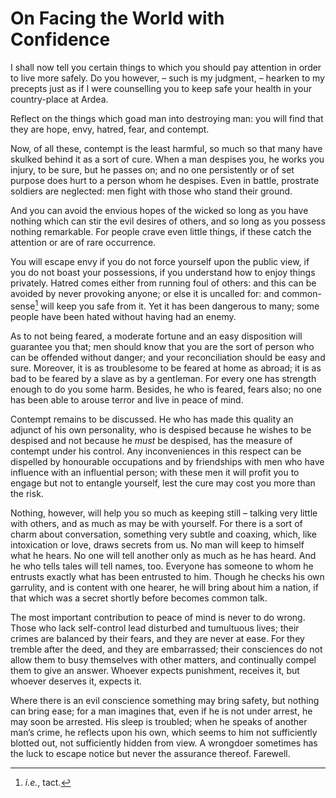 # On Facing the World with Confidence

I shall now tell you certain things to which you should pay attention in order to live more safely.
Do you however, -- such is my judgment, -- hearken to my precepts just as if I were counselling you to keep safe your health in your country-place at Ardea.

Reflect on the things which goad man into destroying man: you will find that they are hope, envy, hatred, fear, and contempt.

Now, of all these, contempt is the least harmful, so much so that many have skulked behind it as a sort of cure.
When a man despises you, he works you injury, to be sure, but he passes on; and no one persistently or of set purpose does hurt to a person whom he despises.
Even in battle, prostrate soldiers are neglected: men fight with those who stand their ground.

And you can avoid the envious hopes of the wicked so long as you have nothing which can stir the evil desires of others, and so long as you possess nothing remarkable.
For people crave even little things, if these catch the attention or are of rare occurrence.

You will escape envy if you do not force yourself upon the public view, if you do not boast your possessions, if you understand how to enjoy things privately.
Hatred comes either from running foul of others: and this can be avoided by never provoking anyone; or else it is uncalled for: and common-sense[^105-1] will keep you safe from it.
Yet it has been dangerous to many; some people have been hated without having had an enemy.

As to not being feared, a moderate fortune and an easy disposition will guarantee you that; men should know that you are the sort of person who can be offended without danger; and your reconciliation should be easy and sure.
Moreover, it is as troublesome to be feared at home as abroad; it is as bad to be feared by a slave as by a gentleman.
For every one has strength enough to do you some harm.
Besides, he who is feared, fears also; no one has been able to arouse terror and live in peace of mind.

Contempt remains to be discussed.
He who has made this quality an adjunct of his own personality, who is despised because he wishes to be despised and not because he *must* be despised, has the measure of contempt under his control.
Any inconveniences in this respect can be dispelled by honourable occupations and by friendships with men who have influence with an influential person; with these men it will profit you to engage but not to entangle yourself, lest the cure may cost you more than the risk.

Nothing, however, will help you so much as keeping still -- talking very little with others, and as much as may be with yourself.
For there is a sort of charm about conversation, something very subtle and coaxing, which, like intoxication or love, draws secrets from us.
No man will keep to himself what he hears.
No one will tell another only as much as he has heard.
And he who tells tales will tell names, too.
Everyone has someone to whom he entrusts exactly what has been entrusted to him.
Though he checks his own garrulity, and is content with one hearer, he will bring about him a nation, if that which was a secret shortly before becomes common talk.

The most important contribution to peace of mind is never to do wrong.
Those who lack self-control lead disturbed and tumultuous lives; their crimes are balanced by their fears, and they are never at ease.
For they tremble after the deed, and they are embarrassed; their consciences do not allow them to busy themselves with other matters, and continually compel them to give an answer.
Whoever expects punishment, receives it, but whoever deserves it, expects it.

Where there is an evil conscience something may bring safety, but nothing can bring ease; for a man imagines that, even if he is not under arrest, he may soon be arrested.
His sleep is troubled; when he speaks of another man's crime, he reflects upon his own, which seems to him not sufficiently blotted out, not sufficiently hidden from view.
A wrongdoer sometimes has the luck to escape notice but never the assurance thereof.
Farewell.

[^105-1]: *i.e.*, tact.
